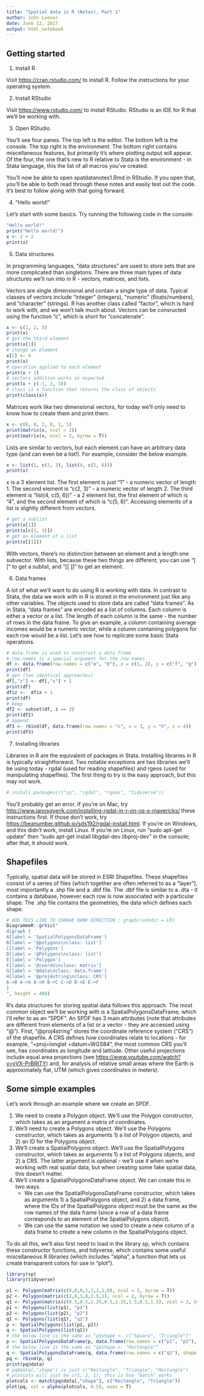 ```yaml
---
title: "Spatial data in R (Notes), Part 1"
author: John Loeser
date: June 12, 2017
output: html_notebook
---
```


## Getting started

1. Install R

Visit [https://cran.rstudio.com/](https://cran.rstudio.com/) to install R. Follow the instructions for your operating system.

2. Install RStudio

Visit [https://www.rstudio.com/](https://www.rstudio.com/) to install RStudio. RStudio is an IDE for R that we'll be working with.

3. Open RStudio

You'll see four panes. The top left is the editor. The bottom left is the console. The top right is the environment. The bottom right contains miscellaneous features, but primarily it's where plotting output will appear. Of the four, the one that's new to R relative to Stata is the environment - in Stata language, this the list of all macros you've created.

You'll now be able to open spatdatanotes1.Rmd in RStudio. If you open that, you'll be able to both read through these notes and easily test out the code. It's best to follow along with that going forward.

4. "Hello world!"

Let's start with some basics. Try running the following code in the console:

```r
"Hello world!"
print("Hello world!")
x <- 2 + 2
print(x)
```

5. Data structures

In programming languages, "data structures" are used to store sets that are more complicated than singletons. There are three main types of data structures we'll run into in R - vectors, matrices, and lists.

Vectors are single dimensional and contain a single type of data. Typical classes of vectors include "integer" (integers), "numeric" (floats/numbers), and "character" (strings). R has another class called "factor", which is hard to work with, and we won't talk much about. Vectors can be consructed using the function "c", which is short for "concatenate".

```r
x <- c(1, 2, 5)
print(x)
# get the third element
print(x[3])
# change an element
x[2] <- 4
print(x)
# operation applied to each element
print(x + 1)
# vectors addition works as expected
print(x + c(-1, 2, 3))
# class is a function that returns the class of objects
print(class(x))
```

Matrices work like two dimensional vectors, for today we'll only need to know how to create them and print them.

```r
x <- c(0, 0, 2, 0, 1, 1)
print(matrix(x, ncol = 2))
print(matrix(x, ncol = 2, byrow = T))
```

Lists are similar to vectors, but each element can have an arbitrary data type (and can even be a list!). For example, consider the below example.

```r
x <- list(1, c(2, 3), list(4, c(5, 6)))
print(x)
```

x is a 3 element list. The first element is just "1" - a numeric vector of length 1. The second element is "c(2, 3)" - a numeric vector of length 2. The third element is "list(4, c(5, 6))" - a 2 element list, the first element of which is "4", and the second element of which is "c(5, 6)". Accessing elements of a list is slightly different from vectors.

```r
# get a sublist
print(x[1])
print(x[c(1, 3)])
# get an element of a list
print(x[[1]])
```

With vectors, there's no distinction between an element and a length one subvector. With lists, because these two things are different, you can use "[ ]" to get a sublist, and "[[ ]]" to get an element.

6. Data frames

A lot of what we'll want to do using R is working with data. In contrast to Stata, the data we work with in R is stored in the environment just like any other variables. The objects used to store data are called "data frames". As in Stata, "data frames" are encoded as a list of columns. Each column is either a vector or a list. The length of each column is the same - the number of rows in the data frame. To give an example, a column containing average incomes would be a numeric vector, while a column containing polygons for each row would be a list. Let's see how to replicate some basic Stata operations.

```r
# data.frame is used to construct a data frame
# row.names is a special argument for the row names
df <- data.frame(row.names = c("a", "b"), x = c(1, 2), y = c("f", "g"))
print(df)
# gen (two identical approaches)
df[,"z"] <- df[,"x"] + 1
print(df)
df$z <-  df$x + 1
print(df)
# keep
df2 <- subset(df, z == 3)
print(df2)
# append
df3 <- rbind(df, data.frame(row.names = "c", x = 3, y = "h", z = 4))
print(df3)
```

7. Installing libraries

Libraries in R are the equivalent of packages in Stata. Installing libraries in R is typically straightforward. Two notable exceptions are two libraries we'll be using today - rgdal (used for reading shapefiles) and rgeos (used for manipulating shapefiles). The first thing to try is the easy approach, but this may not work.

```r
# install.packages(c("sp", "rgdal", "rgeos", "tidyverse"))
```

You'll probably get an error. If you're on Mac, try [http://www.janosgyerik.com/installing-rgdal-in-r-on-os-x-mavericks/](http://www.janosgyerik.com/installing-rgdal-in-r-on-os-x-mavericks/) these instructions first. If those don't work, try [https://beanumber.github.io/sds192/rgdal-install.html](https://beanumber.github.io/sds192/rgdal-install.html). If you're on Windows, and this didn't work, install Linux. If you're on Linux, run "sudo apt-get update" then "sudo apt-get install libgdal-dev libproj-dev" in the console; after that, it should work.

## Shapefiles

Typically, spatial data will be stored in ESRI Shapefiles. These shapefiles consist of a series of files (which together are often referred to as a "layer"), most importantly a .shp file and a .dbf file. The .dbf file is similar to a .dta - it contains a database, however each row is now associated with a particular shape. The .shp file contains the geometries, the data which defines each shape.

```r
# ADD THIS LINE TO CHANGE RANK DIRECTION : graph[rankdir = LR]
DiagrammeR::grViz("
digraph {
A[label = 'SpatialPolygonsDataFrame']
B[label = '@polygons\nclass: list']
C[label = 'Polygons']
D[label = '@Polygons\nclass: list']
E[label = 'Polygon']
F[label = '@coords\nclass: matrix']
G[label = '@data\nclass: data.frame']
H[label = '@proj4string\nclass: CRS']
A->B A->G A->H B->C C->D D->E E->F
}
", height = 400)
```

R's data structures for storing spatial data follows this approach. The most common object we'll be working with is a SpatialPolygonsDataFrame, which I'll refer to as an "SPDF". An SPDF has 3 main attributes (note that attributes are different from elements of a list or a vector - they are accessed using "\@"). First, "\@proj4string" stores the coordinate reference system ("CRS") of the shapefile. A CRS defines how coordinates relate to locations - for example, "+proj=longlat +datum=WGS84", the most common CRS you'll see, has coordinates as longitude and latitude. Other useful projections include equal area projections (see [https://www.youtube.com/watch?v=vVX-PrBRtTY](https://www.youtube.com/watch?v=vVX-PrBRtTY)) and, for analysis of relative small areas where the Earth is approximately flat, UTM (which gives coordinates in meters).

## Some simple examples

Let's work through an example where we create an SPDF.

1. We need to create a Polygon object. We'll use the Polygon constructor, which takes as an argument a matrix of coordinates.
2. We'll need to create a Polygons object. We'll use the Polygons constructor, which takes as arguments 1) a list of Polygon objects, and 2) an ID for the Polygons object.
3. We'll create a SpatialPolygons object. We'll use the SpatialPolygons constructor, which takes as arguments 1) a list of Polygons objects, and 2) a CRS. The latter argument is optional - we'll use it when we're working with real spatial data, but when creating some fake spatial data, this doesn't matter.
4. We'll create a SpatialPolygonsDataFrame object. We can create this in two ways.
    - We can use the SpatialPolygonsDataFrame constructor, which takes as arguments 1) a SpatialPolygons object, and 2) a data frame, where the IDs of the SpatialPolygons object must be the same as the row names of the data frame (since a row of a data frame corresponds to an element of the SpatialPolygons object).
    - We can use the same notation we used to create a new column of a data frame to create a new column in the SpatialPolygons object.
    
To do all this, we'll also first need to load in the library sp, which contains these constructor functions, and tidyverse, which contains some useful miscellaneous R libraries (which includes "alpha", a function that lets us create transparent colors for use in "plot").

```r
library(sp)
library(tidyverse)
```

```r
p1 <- Polygon(matrix(c(0,0,0,1,1,1,1,0), ncol = 2, byrow = T))
p2 <- Polygon(matrix(c(2,0,3,0,2.5,1), ncol = 2, byrow = T))
q1 <- Polygon(matrix(c(0.5,0.5,2.25,0.5,2.25,1.5,0.5,1.5), ncol = 2, byrow = T))
p1 <- Polygons(list(p1), "p1")
p2 <- Polygons(list(p2), "p2")
q1 <- Polygons(list(q1), "q1")
p <- SpatialPolygons(list(p1, p2))
q <- SpatialPolygons(list(q1))
# the below line is the same as "p$shape <- c("Square", "Triangle")"
p <- SpatialPolygonsDataFrame(p, data.frame(row.names = c("p1", "p2"), shape = c("Rectangle", "Triangle")))
# the below line is the same as "q$shape <- "Rectangle""
q <- SpatialPolygonsDataFrame(q, data.frame(row.names = c("q1"), shape = c("Rectangle")))
pq <- rbind(p, q)
print(pq@data)
# pq@data[,"shape"] is just c("Rectangle", "Triangle", "Rectangle")
# plotcols will just be c(1, 2, 1); this is how "match" works
plotcols <- match(pq@data[,"shape"], c("Rectangle", "Triangle"))
plot(pq, col = alpha(plotcols, 0.5), axes = T)
```
